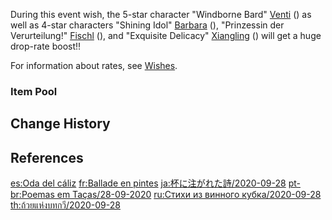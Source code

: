 {{Wish
|name              = Ballad in Goblets 2020-09-28
|image             = Ballad in Goblets 2020-09-28.png
|type              = Character Event
|duration          = event
|time_start        = 2020-09-28 10:00:00
|time_start_offset = GMT+8
|time_end          = 2020-10-18 17:59:59
|link              = https://twitter.com/GenshinImpact/status/1309704246971990017
|succeeding        = Sparkling Steps/2020-10-20
|alongside         = Epitome Invocation/2020-09-28
|next              = Ballad in Goblets/2021-03-17
}}
{{Description|Dear Travelers:<br />The event wish "Ballad in Goblets" is about to begin! Win new characters, grab new weapons, and assemble your dream team!<ref>Twitter: [https://twitter.com/GenshinImpact/status/1309704246971990017 Event Announcement]</ref>}}

During this event wish, the 5-star character "Windborne Bard" [[Venti]] ({{Anemo}}) as well as 4-star characters "Shining Idol" [[Barbara]] ({{Hydro}}), "Prinzessin der Verurteilung!" [[Fischl]] ({{Electro}}), and "Exquisite Delicacy" [[Xiangling]] ({{Pyro}}) will get a huge drop-rate boost!!

For information about rates, see [[Wishes]].

===Item Pool===
{{Wish Pool
|^Venti
|^Barbara
|^Fischl
|^Xiangling
|Diluc
|Jean
|Keqing
|Mona
|Qiqi
|Beidou
|Bennett
|Chongyun
|Ningguang
|Noelle
|Razor
|Sucrose
|Xingqiu
|Dragon's Bane
|Eye of Perception
|Favonius Codex
|Favonius Greatsword
|Favonius Lance
|Favonius Sword
|Favonius Warbow
|Lion's Roar
|Rainslasher
|Rust
|Sacrificial Bow
|Sacrificial Fragments
|Sacrificial Greatsword
|Sacrificial Sword
|The Bell
|The Flute
|The Stringless
|The Widsith
|Black Tassel
|Bloodtainted Greatsword
|Cool Steel
|Debate Club
|Emerald Orb
|Ferrous Shadow
|Harbinger of Dawn
|Magic Guide
|Raven Bow
|Sharpshooter's Oath
|Skyrider Sword
|Slingshot
|Thrilling Tales of Dragon Slayers
}}

==Change History==
{{Change History|1.0}}

==References==
{{Reflist}}

[[es:Oda del cáliz]]
[[fr:Ballade en pintes]]
[[ja:杯に注がれた詩/2020-09-28]]
[[pt-br:Poemas em Taças/28-09-2020]]
[[ru:Стихи из винного кубка/2020-09-28]]
[[th:ถ้วยแห่งบทกวี/2020-09-28]]